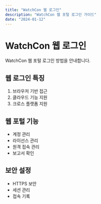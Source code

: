 ```yaml
---
title: "WatchCon 웹 로그인"
description: "WatchCon 웹 포털 로그인 가이드"
date: "2024-01-12"
---
```


# WatchCon 웹 로그인

WatchCon 웹 포털 로그인 방법을 안내합니다.

## 웹 로그인 특징

1. 브라우저 기반 접근
2. 클라우드 기능 지원
3. 크로스 플랫폼 지원

## 웹 포털 기능

- 계정 관리
- 라이선스 관리
- 원격 접속 관리
- 보고서 확인

## 보안 설정

- HTTPS 보안
- 세션 관리
- 접속 기록
